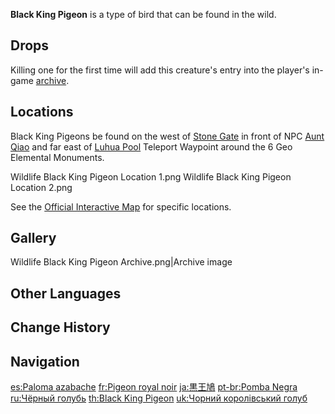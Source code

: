 {{About|the wildlife|the furnishing|Black King Pigeon (Furnishing)}}
{{Wildlife Infobox
|image       = Wildlife Black King Pigeon Icon.png
|type        = Wildlife
|family      = Birds
|group       = Pigeons
|location    = 
|description = A common avian species in Teyvat. Plump and meaty, but can also be trained to deliver messages.<br>A relatively common pigeon that takes its name from its black-colored head. It is braver and more prone to confrontation than other birds in the pigeon family making it easier to catch. Its meat is dense and flavorful, making it well-suited to roasting.
}}
'''Black King Pigeon''' is a type of bird that can be found in the wild.

==Drops==
{{Card|Fowl|1}}

Killing one for the first time will add this creature's entry into the player's in-game [[archive]].

==Locations==
Black King Pigeons be found on the west of [[Stone Gate]] in front of NPC [[Aunt Qiao]] and far east of [[Luhua Pool]] Teleport Waypoint around the 6 Geo Elemental Monuments.
<gallery>
Wildlife Black King Pigeon Location 1.png
Wildlife Black King Pigeon Location 2.png
</gallery>

See the [https://act.hoyolab.com/ys/app/interactive-map/index.html#/map/2?shown_types=283 Official Interactive Map] for specific locations.

==Gallery==
<gallery>
Wildlife Black King Pigeon Archive.png|Archive image
</gallery>

==Other Languages==
{{Other Languages
|en      = Black King Pigeon
|zhs     = 黑王鸽
|zhs_rm  = Hēi Wáng Gē
|zht     = 黑王鴿
|zht_rm  = Hēi Wáng Gē
|zh_tl   = Black King Pigeon
|ja      = 黒王鳩
|ja_rm   = Kokuou Hato{{Assumed}}
|ja_tl   = Black King Pigeon
|ko      = 검은 왕 비둘기
|ko_tl   = Black King Pigeon
|es      = Paloma azabache
|es_tl   = Jet Pigeon
|fr      = Pigeon royal noir
|fr_tl   = Black Royal Pigeon
|ru      = Чёрный голубь
|ru_tl   = Black Pigeon
|th      = Black King Pigeon
|vi      = Bồ Câu Đen
|vi_tl   = Black Pigeon
|de      = Schwarze Taube
|de_tl   = Black Pigeon
|id      = Black King Pigeon
|pt      = Pomba Negra
|pt_tl   = 
|tr      = Siyah Kral Güvercin
|tr_tl   = Black King Pigeon
|it      = Piccione reale nero
|it_tl   = 
}}

==Change History==
{{Change History|1.0}}

==Navigation==
{{Wildlife Navbox}}

[[es:Paloma azabache]]
[[fr:Pigeon royal noir]]
[[ja:黒王鳩]]
[[pt-br:Pomba Negra]]
[[ru:Чёрный голубь]]
[[th:Black King Pigeon]]
[[uk:Чорний королівський голуб]]